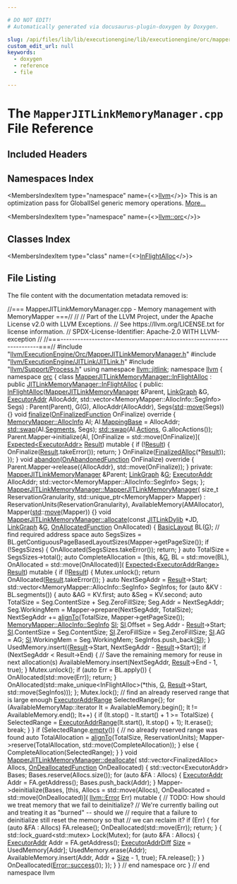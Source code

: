 ```yaml
---

# DO NOT EDIT!
# Automatically generated via docusaurus-plugin-doxygen by Doxygen.

slug: /api/files/lib/lib/executionengine/lib/executionengine/orc/mapperjitlinkmemorymanager-cpp
custom_edit_url: null
keywords:
  - doxygen
  - reference
  - file

---
```





# The `MapperJITLinkMemoryManager.cpp` File Reference

<DoxygenPage pluginConfig={pluginConfig}>



## Included Headers

<IncludesList>
<IncludesListItem
  filePath="llvm/ExecutionEngine/Orc/MapperJITLinkMemoryManager.h"
  permalink="/docs/api/files/include/include/llvm/include/llvm/executionengine/include/llvm/executionengine/orc/mapperjitlinkmemorymanager-h"
  isLocal="true" />
<IncludesListItem
  filePath="llvm/ExecutionEngine/JITLink/JITLink.h"
  permalink="/docs/api/files/include/include/llvm/include/llvm/executionengine/include/llvm/executionengine/jitlink/jitlink-h"
  isLocal="true" />
<IncludesListItem
  filePath="llvm/Support/Process.h"
  permalink="/docs/api/files/include/include/llvm/include/llvm/support/process-h"
  isLocal="true" />
</IncludesList>

## Namespaces Index

<MembersIndex>

<MembersIndexItem
  type="namespace"
  name={<><a href="/docs/api/namespaces/llvm">llvm</a></>}>
This is an optimization pass for GlobalISel generic memory operations. <a href="/docs/api/namespaces/llvm/#details">More...</a>
</MembersIndexItem>

<MembersIndexItem
  type="namespace"
  name={<><a href="/docs/api/namespaces/llvm/orc">llvm::orc</a></>}>
</MembersIndexItem>

</MembersIndex>

## Classes Index

<MembersIndex>

<MembersIndexItem
  type="class"
  name={<><a href="/docs/api/classes/llvm/orc/mapperjitlinkmemorymanager/inflightalloc">InFlightAlloc</a></>}>
</MembersIndexItem>

</MembersIndex>


## File Listing

The file content with the documentation metadata removed is:

<ProgramListing>

<Link id="l00001" /><CodeLine lineNumber="1"><span class="doxyHighlightComment">//=== MapperJITLinkMemoryManager.cpp - Memory management with MemoryMapper ===//</span></CodeLine>
<Link id="l00002" /><CodeLine lineNumber="2"><span class="doxyHighlightComment">//</span></CodeLine>
<Link id="l00003" /><CodeLine lineNumber="3"><span class="doxyHighlightComment">// Part of the LLVM Project, under the Apache License v2.0 with LLVM Exceptions.</span></CodeLine>
<Link id="l00004" /><CodeLine lineNumber="4"><span class="doxyHighlightComment">// See https://llvm.org/LICENSE.txt for license information.</span></CodeLine>
<Link id="l00005" /><CodeLine lineNumber="5"><span class="doxyHighlightComment">// SPDX-License-Identifier: Apache-2.0 WITH LLVM-exception</span></CodeLine>
<Link id="l00006" /><CodeLine lineNumber="6"><span class="doxyHighlightComment">//</span></CodeLine>
<Link id="l00007" /><CodeLine lineNumber="7"><span class="doxyHighlightComment">//===----------------------------------------------------------------------===//</span></CodeLine>
<Link id="l00008" /><CodeLine lineNumber="8"></CodeLine>
<Link id="l00009" /><CodeLine lineNumber="9"><span class="doxyHighlightPreprocessor">#include &quot;<a href="/docs/api/files/include/include/llvm/include/llvm/executionengine/include/llvm/executionengine/orc/mapperjitlinkmemorymanager-h">llvm/ExecutionEngine/Orc/MapperJITLinkMemoryManager.h</a>&quot;</span></CodeLine>
<Link id="l00010" /><CodeLine lineNumber="10"></CodeLine>
<Link id="l00011" /><CodeLine lineNumber="11"><span class="doxyHighlightPreprocessor">#include &quot;<a href="/docs/api/files/include/include/llvm/include/llvm/executionengine/include/llvm/executionengine/jitlink/jitlink-h">llvm/ExecutionEngine/JITLink/JITLink.h</a>&quot;</span></CodeLine>
<Link id="l00012" /><CodeLine lineNumber="12"><span class="doxyHighlightPreprocessor">#include &quot;<a href="/docs/api/files/include/include/llvm/include/llvm/support/process-h">llvm/Support/Process.h</a>&quot;</span></CodeLine>
<Link id="l00013" /><CodeLine lineNumber="13"></CodeLine>
<Link id="l00014" /><CodeLine lineNumber="14"><span class="doxyHighlightKeyword">using namespace </span><span class="doxyHighlight"><a href="/docs/api/namespaces/llvm/jitlink">llvm::jitlink</a>;</span></CodeLine>
<Link id="l00015" /><CodeLine lineNumber="15"></CodeLine>
<Link id="l00016" /><CodeLine lineNumber="16"><span class="doxyHighlightKeyword">namespace </span><span class="doxyHighlight"><a href="/docs/api/namespaces/llvm">llvm</a> &#123;</span></CodeLine>
<Link id="l00017" /><CodeLine lineNumber="17"><span class="doxyHighlightKeyword">namespace </span><span class="doxyHighlight"><a href="/docs/api/namespaces/llvm/orc">orc</a> &#123;</span></CodeLine>
<Link id="l00018" /><CodeLine lineNumber="18"></CodeLine>
<Link id="l00019" /><CodeLine lineNumber="19" lineLink="/docs/api/classes/llvm/orc/mapperjitlinkmemorymanager/inflightalloc"><span class="doxyHighlightKeyword">class </span><span class="doxyHighlight"><a href="/docs/api/classes/llvm/orc/mapperjitlinkmemorymanager/inflightalloc">MapperJITLinkMemoryManager::InFlightAlloc</a></span></CodeLine>
<Link id="l00020" /><CodeLine lineNumber="20"><span class="doxyHighlight">    : </span><span class="doxyHighlightKeyword">public</span><span class="doxyHighlight"> <a href="/docs/api/classes/llvm/jitlink/jitlinkmemorymanager/inflightalloc">JITLinkMemoryManager::InFlightAlloc</a> &#123;</span></CodeLine>
<Link id="l00021" /><CodeLine lineNumber="21"><span class="doxyHighlightKeyword">public</span><span class="doxyHighlight">:</span></CodeLine>
<Link id="l00022" /><CodeLine lineNumber="22" lineLink="/docs/api/classes/llvm/orc/mapperjitlinkmemorymanager/inflightalloc/#a2bf0f3f3b1bea06f498f4cf21fe9f601"><span class="doxyHighlight">  <a href="/docs/api/classes/llvm/orc/mapperjitlinkmemorymanager/inflightalloc/#a2bf0f3f3b1bea06f498f4cf21fe9f601">InFlightAlloc</a>(<a href="/docs/api/classes/llvm/orc/mapperjitlinkmemorymanager/#a8af341940c4fd14e1e43490ba2af1da1">MapperJITLinkMemoryManager</a> &amp;Parent, <a href="/docs/api/classes/llvm/jitlink/linkgraph">LinkGraph</a> &amp;G,</span></CodeLine>
<Link id="l00023" /><CodeLine lineNumber="23"><span class="doxyHighlight">                <a href="/docs/api/classes/llvm/orc/executoraddr">ExecutorAddr</a> AllocAddr,</span></CodeLine>
<Link id="l00024" /><CodeLine lineNumber="24"><span class="doxyHighlight">                std::vector&lt;MemoryMapper::AllocInfo::SegInfo&gt; Segs)</span></CodeLine>
<Link id="l00025" /><CodeLine lineNumber="25"><span class="doxyHighlight">      : Parent(Parent), G(G), AllocAddr(AllocAddr), Segs(<a href="/docs/api/namespaces/std">std</a>::<a href="/docs/api/namespaces/llvm/#abfc9c7ecf70f66901e439f7c04ef3dbb">move</a>(Segs)) &#123;&#125;</span></CodeLine>
<Link id="l00026" /><CodeLine lineNumber="26"></CodeLine>
<Link id="l00027" /><CodeLine lineNumber="27" lineLink="/docs/api/classes/llvm/orc/mapperjitlinkmemorymanager/inflightalloc/#a5a96a71e0a19bc870ccc43952e2b74e1"><span class="doxyHighlight">  </span><span class="doxyHighlightKeywordType">void</span><span class="doxyHighlight"> <a href="/docs/api/classes/llvm/orc/mapperjitlinkmemorymanager/inflightalloc/#a5a96a71e0a19bc870ccc43952e2b74e1">finalize</a>(<a href="/docs/api/classes/llvm/jitlink/jitlinkmemorymanager/inflightalloc/#a9f4c74c3c51697683582571ffc39d987">OnFinalizedFunction</a> OnFinalize)</span><span class="doxyHighlightKeyword"> override </span><span class="doxyHighlight">&#123;</span></CodeLine>
<Link id="l00028" /><CodeLine lineNumber="28"><span class="doxyHighlight">    <a href="/docs/api/structs/llvm/orc/memorymapper/allocinfo">MemoryMapper::AllocInfo</a> AI;</span></CodeLine>
<Link id="l00029" /><CodeLine lineNumber="29"><span class="doxyHighlight">    AI.<a href="/docs/api/structs/llvm/orc/memorymapper/allocinfo/#a8ae25e2221d662f2fbffc49d0b172b3a">MappingBase</a> = AllocAddr;</span></CodeLine>
<Link id="l00030" /><CodeLine lineNumber="30"></CodeLine>
<Link id="l00031" /><CodeLine lineNumber="31"><span class="doxyHighlight">    <a href="/docs/api/namespaces/std/#ab8424022895aee3e366fb9a32f2883cb">std::swap</a>(AI.<a href="/docs/api/structs/llvm/orc/memorymapper/allocinfo/#a6b6dcea60d496fc8de6d65188804b995">Segments</a>, Segs);</span></CodeLine>
<Link id="l00032" /><CodeLine lineNumber="32"><span class="doxyHighlight">    <a href="/docs/api/namespaces/std/#ab8424022895aee3e366fb9a32f2883cb">std::swap</a>(AI.<a href="/docs/api/structs/llvm/orc/memorymapper/allocinfo/#aa83c8c10a9eb18cd233eed2ecf12ca71">Actions</a>, G.allocActions());</span></CodeLine>
<Link id="l00033" /><CodeLine lineNumber="33"></CodeLine>
<Link id="l00034" /><CodeLine lineNumber="34"><span class="doxyHighlight">    Parent.Mapper-&gt;initialize(AI, &#91;OnFinalize = std::move(OnFinalize)&#93;(</span></CodeLine>
<Link id="l00035" /><CodeLine lineNumber="35"><span class="doxyHighlight">                                      <a href="/docs/api/classes/llvm/expected">Expected&lt;ExecutorAddr&gt;</a> <a href="/docs/api/namespaces/llvm/orc/#a1448b52253eb43f8f07b7f5d94336a47a8eea62084ca7e541d918e823422bd82e">Result</a>) </span><span class="doxyHighlightKeyword">mutable</span><span class="doxyHighlight"> &#123;</span></CodeLine>
<Link id="l00036" /><CodeLine lineNumber="36"><span class="doxyHighlight">      </span><span class="doxyHighlightKeywordFlow">if</span><span class="doxyHighlight"> (!<a href="/docs/api/namespaces/llvm/orc/#a1448b52253eb43f8f07b7f5d94336a47a8eea62084ca7e541d918e823422bd82e">Result</a>) &#123;</span></CodeLine>
<Link id="l00037" /><CodeLine lineNumber="37"><span class="doxyHighlight">        OnFinalize(<a href="/docs/api/namespaces/llvm/orc/#a1448b52253eb43f8f07b7f5d94336a47a8eea62084ca7e541d918e823422bd82e">Result</a>.takeError());</span></CodeLine>
<Link id="l00038" /><CodeLine lineNumber="38"><span class="doxyHighlight">        </span><span class="doxyHighlightKeywordFlow">return</span><span class="doxyHighlight">;</span></CodeLine>
<Link id="l00039" /><CodeLine lineNumber="39"><span class="doxyHighlight">      &#125;</span></CodeLine>
<Link id="l00040" /><CodeLine lineNumber="40"></CodeLine>
<Link id="l00041" /><CodeLine lineNumber="41"><span class="doxyHighlight">      OnFinalize(<a href="/docs/api/classes/llvm/jitlink/jitlinkmemorymanager/finalizedalloc">FinalizedAlloc</a>(&#42;<a href="/docs/api/namespaces/llvm/orc/#a1448b52253eb43f8f07b7f5d94336a47a8eea62084ca7e541d918e823422bd82e">Result</a>));</span></CodeLine>
<Link id="l00042" /><CodeLine lineNumber="42"><span class="doxyHighlight">    &#125;);</span></CodeLine>
<Link id="l00043" /><CodeLine lineNumber="43"><span class="doxyHighlight">  &#125;</span></CodeLine>
<Link id="l00044" /><CodeLine lineNumber="44"></CodeLine>
<Link id="l00045" /><CodeLine lineNumber="45" lineLink="/docs/api/classes/llvm/orc/mapperjitlinkmemorymanager/inflightalloc/#ac67c274a02173e4e17bb33aabfe71b5c"><span class="doxyHighlight">  </span><span class="doxyHighlightKeywordType">void</span><span class="doxyHighlight"> <a href="/docs/api/classes/llvm/orc/mapperjitlinkmemorymanager/inflightalloc/#ac67c274a02173e4e17bb33aabfe71b5c">abandon</a>(<a href="/docs/api/classes/llvm/jitlink/jitlinkmemorymanager/inflightalloc/#a4f3c1cf1871e9e99843174f7b8992849">OnAbandonedFunction</a> OnFinalize)</span><span class="doxyHighlightKeyword"> override </span><span class="doxyHighlight">&#123;</span></CodeLine>
<Link id="l00046" /><CodeLine lineNumber="46"><span class="doxyHighlight">    Parent.Mapper-&gt;release(&#123;AllocAddr&#125;, std::move(OnFinalize));</span></CodeLine>
<Link id="l00047" /><CodeLine lineNumber="47"><span class="doxyHighlight">  &#125;</span></CodeLine>
<Link id="l00048" /><CodeLine lineNumber="48"></CodeLine>
<Link id="l00049" /><CodeLine lineNumber="49"><span class="doxyHighlightKeyword">private</span><span class="doxyHighlight">:</span></CodeLine>
<Link id="l00050" /><CodeLine lineNumber="50"><span class="doxyHighlight">  <a href="/docs/api/classes/llvm/orc/mapperjitlinkmemorymanager/#a8af341940c4fd14e1e43490ba2af1da1">MapperJITLinkMemoryManager</a> &amp;Parent;</span></CodeLine>
<Link id="l00051" /><CodeLine lineNumber="51"><span class="doxyHighlight">  <a href="/docs/api/classes/llvm/jitlink/linkgraph">LinkGraph</a> &amp;<a href="/docs/api/files/lib/lib/support/md5-cpp/#ad96b7cf3182ce2ba85e5a7a93b12c441">G</a>;</span></CodeLine>
<Link id="l00052" /><CodeLine lineNumber="52"><span class="doxyHighlight">  <a href="/docs/api/classes/llvm/orc/executoraddr">ExecutorAddr</a> AllocAddr;</span></CodeLine>
<Link id="l00053" /><CodeLine lineNumber="53"><span class="doxyHighlight">  std::vector&lt;MemoryMapper::AllocInfo::SegInfo&gt; Segs;</span></CodeLine>
<Link id="l00054" /><CodeLine lineNumber="54"><span class="doxyHighlight">&#125;;</span></CodeLine>
<Link id="l00055" /><CodeLine lineNumber="55"></CodeLine>
<Link id="l00056" /><CodeLine lineNumber="56" lineLink="/docs/api/classes/llvm/orc/mapperjitlinkmemorymanager/#a8af341940c4fd14e1e43490ba2af1da1"><span class="doxyHighlight"><a href="/docs/api/classes/llvm/orc/mapperjitlinkmemorymanager/#a8af341940c4fd14e1e43490ba2af1da1">MapperJITLinkMemoryManager::MapperJITLinkMemoryManager</a>(</span></CodeLine>
<Link id="l00057" /><CodeLine lineNumber="57"><span class="doxyHighlight">    </span><span class="doxyHighlightKeywordType">size&#95;t</span><span class="doxyHighlight"> ReservationGranularity, std::unique&#95;ptr&lt;MemoryMapper&gt; Mapper)</span></CodeLine>
<Link id="l00058" /><CodeLine lineNumber="58"><span class="doxyHighlight">    : ReservationUnits(ReservationGranularity), AvailableMemory(AMAllocator),</span></CodeLine>
<Link id="l00059" /><CodeLine lineNumber="59"><span class="doxyHighlight">      Mapper(<a href="/docs/api/namespaces/std">std</a>::<a href="/docs/api/namespaces/llvm/#abfc9c7ecf70f66901e439f7c04ef3dbb">move</a>(Mapper)) &#123;&#125;</span></CodeLine>
<Link id="l00060" /><CodeLine lineNumber="60"></CodeLine>
<Link id="l00061" /><CodeLine lineNumber="61" lineLink="/docs/api/classes/llvm/orc/mapperjitlinkmemorymanager/#af90b0682d3c07f33a625349305a4be61"><span class="doxyHighlightKeywordType">void</span><span class="doxyHighlight"> <a href="/docs/api/classes/llvm/orc/mapperjitlinkmemorymanager/#af90b0682d3c07f33a625349305a4be61">MapperJITLinkMemoryManager::allocate</a>(</span><span class="doxyHighlightKeyword">const</span><span class="doxyHighlight"> <a href="/docs/api/classes/llvm/jitlink/jitlinkdylib">JITLinkDylib</a> &#42;JD, <a href="/docs/api/classes/llvm/jitlink/linkgraph">LinkGraph</a> &amp;<a href="/docs/api/files/lib/lib/support/md5-cpp/#ad96b7cf3182ce2ba85e5a7a93b12c441">G</a>,</span></CodeLine>
<Link id="l00062" /><CodeLine lineNumber="62"><span class="doxyHighlight">                                          <a href="/docs/api/classes/llvm/jitlink/jitlinkmemorymanager/#a80d1ed0619748c7b87067a81109943bd">OnAllocatedFunction</a> OnAllocated) &#123;</span></CodeLine>
<Link id="l00063" /><CodeLine lineNumber="63"><span class="doxyHighlight">  <a href="/docs/api/classes/llvm/jitlink/basiclayout">BasicLayout</a> BL(<a href="/docs/api/files/lib/lib/support/md5-cpp/#ad96b7cf3182ce2ba85e5a7a93b12c441">G</a>);</span></CodeLine>
<Link id="l00064" /><CodeLine lineNumber="64"></CodeLine>
<Link id="l00065" /><CodeLine lineNumber="65"><span class="doxyHighlight">  </span><span class="doxyHighlightComment">// find required address space</span></CodeLine>
<Link id="l00066" /><CodeLine lineNumber="66"><span class="doxyHighlight">  </span><span class="doxyHighlightKeyword">auto</span><span class="doxyHighlight"> SegsSizes = BL.getContiguousPageBasedLayoutSizes(Mapper-&gt;getPageSize());</span></CodeLine>
<Link id="l00067" /><CodeLine lineNumber="67"><span class="doxyHighlight">  </span><span class="doxyHighlightKeywordFlow">if</span><span class="doxyHighlight"> (!SegsSizes) &#123;</span></CodeLine>
<Link id="l00068" /><CodeLine lineNumber="68"><span class="doxyHighlight">    OnAllocated(SegsSizes.takeError());</span></CodeLine>
<Link id="l00069" /><CodeLine lineNumber="69"><span class="doxyHighlight">    </span><span class="doxyHighlightKeywordFlow">return</span><span class="doxyHighlight">;</span></CodeLine>
<Link id="l00070" /><CodeLine lineNumber="70"><span class="doxyHighlight">  &#125;</span></CodeLine>
<Link id="l00071" /><CodeLine lineNumber="71"></CodeLine>
<Link id="l00072" /><CodeLine lineNumber="72"><span class="doxyHighlight">  </span><span class="doxyHighlightKeyword">auto</span><span class="doxyHighlight"> TotalSize = SegsSizes-&gt;total();</span></CodeLine>
<Link id="l00073" /><CodeLine lineNumber="73"></CodeLine>
<Link id="l00074" /><CodeLine lineNumber="74"><span class="doxyHighlight">  </span><span class="doxyHighlightKeyword">auto</span><span class="doxyHighlight"> CompleteAllocation = &#91;</span><span class="doxyHighlightKeyword">this</span><span class="doxyHighlight">, &amp;<a href="/docs/api/files/lib/lib/support/md5-cpp/#ad96b7cf3182ce2ba85e5a7a93b12c441">G</a>, BL = std::move(BL),</span></CodeLine>
<Link id="l00075" /><CodeLine lineNumber="75"><span class="doxyHighlight">                             OnAllocated = std::move(OnAllocated)&#93;(</span></CodeLine>
<Link id="l00076" /><CodeLine lineNumber="76"><span class="doxyHighlight">                                <a href="/docs/api/classes/llvm/expected">Expected&lt;ExecutorAddrRange&gt;</a> <a href="/docs/api/namespaces/llvm/orc/#a1448b52253eb43f8f07b7f5d94336a47a8eea62084ca7e541d918e823422bd82e">Result</a>) </span><span class="doxyHighlightKeyword">mutable</span><span class="doxyHighlight"> &#123;</span></CodeLine>
<Link id="l00077" /><CodeLine lineNumber="77"><span class="doxyHighlight">    </span><span class="doxyHighlightKeywordFlow">if</span><span class="doxyHighlight"> (!<a href="/docs/api/namespaces/llvm/orc/#a1448b52253eb43f8f07b7f5d94336a47a8eea62084ca7e541d918e823422bd82e">Result</a>) &#123;</span></CodeLine>
<Link id="l00078" /><CodeLine lineNumber="78"><span class="doxyHighlight">      Mutex.unlock();</span></CodeLine>
<Link id="l00079" /><CodeLine lineNumber="79"><span class="doxyHighlight">      </span><span class="doxyHighlightKeywordFlow">return</span><span class="doxyHighlight"> OnAllocated(<a href="/docs/api/namespaces/llvm/orc/#a1448b52253eb43f8f07b7f5d94336a47a8eea62084ca7e541d918e823422bd82e">Result</a>.takeError());</span></CodeLine>
<Link id="l00080" /><CodeLine lineNumber="80"><span class="doxyHighlight">    &#125;</span></CodeLine>
<Link id="l00081" /><CodeLine lineNumber="81"></CodeLine>
<Link id="l00082" /><CodeLine lineNumber="82"><span class="doxyHighlight">    </span><span class="doxyHighlightKeyword">auto</span><span class="doxyHighlight"> NextSegAddr = <a href="/docs/api/namespaces/llvm/orc/#a1448b52253eb43f8f07b7f5d94336a47a8eea62084ca7e541d918e823422bd82e">Result</a>-&gt;Start;</span></CodeLine>
<Link id="l00083" /><CodeLine lineNumber="83"></CodeLine>
<Link id="l00084" /><CodeLine lineNumber="84"><span class="doxyHighlight">    std::vector&lt;MemoryMapper::AllocInfo::SegInfo&gt; SegInfos;</span></CodeLine>
<Link id="l00085" /><CodeLine lineNumber="85"></CodeLine>
<Link id="l00086" /><CodeLine lineNumber="86"><span class="doxyHighlight">    </span><span class="doxyHighlightKeywordFlow">for</span><span class="doxyHighlight"> (</span><span class="doxyHighlightKeyword">auto</span><span class="doxyHighlight"> &amp;KV : BL.segments()) &#123;</span></CodeLine>
<Link id="l00087" /><CodeLine lineNumber="87"><span class="doxyHighlight">      </span><span class="doxyHighlightKeyword">auto</span><span class="doxyHighlight"> &amp;AG = KV.first;</span></CodeLine>
<Link id="l00088" /><CodeLine lineNumber="88"><span class="doxyHighlight">      </span><span class="doxyHighlightKeyword">auto</span><span class="doxyHighlight"> &amp;Seg = KV.second;</span></CodeLine>
<Link id="l00089" /><CodeLine lineNumber="89"></CodeLine>
<Link id="l00090" /><CodeLine lineNumber="90"><span class="doxyHighlight">      </span><span class="doxyHighlightKeyword">auto</span><span class="doxyHighlight"> TotalSize = Seg.ContentSize + Seg.ZeroFillSize;</span></CodeLine>
<Link id="l00091" /><CodeLine lineNumber="91"></CodeLine>
<Link id="l00092" /><CodeLine lineNumber="92"><span class="doxyHighlight">      Seg.Addr = NextSegAddr;</span></CodeLine>
<Link id="l00093" /><CodeLine lineNumber="93"><span class="doxyHighlight">      Seg.WorkingMem = Mapper-&gt;prepare(NextSegAddr, TotalSize);</span></CodeLine>
<Link id="l00094" /><CodeLine lineNumber="94"></CodeLine>
<Link id="l00095" /><CodeLine lineNumber="95"><span class="doxyHighlight">      NextSegAddr += <a href="/docs/api/namespaces/llvm/#ab102f0f12dd38aeea5906b1d80c792ff">alignTo</a>(TotalSize, Mapper-&gt;getPageSize());</span></CodeLine>
<Link id="l00096" /><CodeLine lineNumber="96"></CodeLine>
<Link id="l00097" /><CodeLine lineNumber="97"><span class="doxyHighlight">      <a href="/docs/api/structs/llvm/orc/memorymapper/allocinfo/seginfo">MemoryMapper::AllocInfo::SegInfo</a> <a href="/docs/api/namespaces/llvm/si">SI</a>;</span></CodeLine>
<Link id="l00098" /><CodeLine lineNumber="98"><span class="doxyHighlight">      <a href="/docs/api/namespaces/llvm/si">SI</a>.Offset = Seg.Addr - <a href="/docs/api/namespaces/llvm/orc/#a1448b52253eb43f8f07b7f5d94336a47a8eea62084ca7e541d918e823422bd82e">Result</a>-&gt;Start;</span></CodeLine>
<Link id="l00099" /><CodeLine lineNumber="99"><span class="doxyHighlight">      <a href="/docs/api/namespaces/llvm/si">SI</a>.ContentSize = Seg.ContentSize;</span></CodeLine>
<Link id="l00100" /><CodeLine lineNumber="100"><span class="doxyHighlight">      <a href="/docs/api/namespaces/llvm/si">SI</a>.ZeroFillSize = Seg.ZeroFillSize;</span></CodeLine>
<Link id="l00101" /><CodeLine lineNumber="101"><span class="doxyHighlight">      <a href="/docs/api/namespaces/llvm/si">SI</a>.AG = AG;</span></CodeLine>
<Link id="l00102" /><CodeLine lineNumber="102"><span class="doxyHighlight">      <a href="/docs/api/namespaces/llvm/si">SI</a>.WorkingMem = Seg.WorkingMem;</span></CodeLine>
<Link id="l00103" /><CodeLine lineNumber="103"></CodeLine>
<Link id="l00104" /><CodeLine lineNumber="104"><span class="doxyHighlight">      SegInfos.push&#95;back(<a href="/docs/api/namespaces/llvm/si">SI</a>);</span></CodeLine>
<Link id="l00105" /><CodeLine lineNumber="105"><span class="doxyHighlight">    &#125;</span></CodeLine>
<Link id="l00106" /><CodeLine lineNumber="106"></CodeLine>
<Link id="l00107" /><CodeLine lineNumber="107"><span class="doxyHighlight">    UsedMemory.insert(&#123;<a href="/docs/api/namespaces/llvm/orc/#a1448b52253eb43f8f07b7f5d94336a47a8eea62084ca7e541d918e823422bd82e">Result</a>-&gt;Start, NextSegAddr - <a href="/docs/api/namespaces/llvm/orc/#a1448b52253eb43f8f07b7f5d94336a47a8eea62084ca7e541d918e823422bd82e">Result</a>-&gt;Start&#125;);</span></CodeLine>
<Link id="l00108" /><CodeLine lineNumber="108"></CodeLine>
<Link id="l00109" /><CodeLine lineNumber="109"><span class="doxyHighlight">    </span><span class="doxyHighlightKeywordFlow">if</span><span class="doxyHighlight"> (NextSegAddr &lt; Result-&gt;End) &#123;</span></CodeLine>
<Link id="l00110" /><CodeLine lineNumber="110"><span class="doxyHighlight">      </span><span class="doxyHighlightComment">// Save the remaining memory for reuse in next allocation(s)</span></CodeLine>
<Link id="l00111" /><CodeLine lineNumber="111"><span class="doxyHighlight">      AvailableMemory.insert(NextSegAddr, <a href="/docs/api/namespaces/llvm/orc/#a1448b52253eb43f8f07b7f5d94336a47a8eea62084ca7e541d918e823422bd82e">Result</a>-&gt;End - 1, </span><span class="doxyHighlightKeyword">true</span><span class="doxyHighlight">);</span></CodeLine>
<Link id="l00112" /><CodeLine lineNumber="112"><span class="doxyHighlight">    &#125;</span></CodeLine>
<Link id="l00113" /><CodeLine lineNumber="113"><span class="doxyHighlight">    Mutex.unlock();</span></CodeLine>
<Link id="l00114" /><CodeLine lineNumber="114"></CodeLine>
<Link id="l00115" /><CodeLine lineNumber="115"><span class="doxyHighlight">    </span><span class="doxyHighlightKeywordFlow">if</span><span class="doxyHighlight"> (</span><span class="doxyHighlightKeyword">auto</span><span class="doxyHighlight"> Err = BL.apply()) &#123;</span></CodeLine>
<Link id="l00116" /><CodeLine lineNumber="116"><span class="doxyHighlight">      OnAllocated(std::move(Err));</span></CodeLine>
<Link id="l00117" /><CodeLine lineNumber="117"><span class="doxyHighlight">      </span><span class="doxyHighlightKeywordFlow">return</span><span class="doxyHighlight">;</span></CodeLine>
<Link id="l00118" /><CodeLine lineNumber="118"><span class="doxyHighlight">    &#125;</span></CodeLine>
<Link id="l00119" /><CodeLine lineNumber="119"></CodeLine>
<Link id="l00120" /><CodeLine lineNumber="120"><span class="doxyHighlight">    OnAllocated(std::make&#95;unique&lt;InFlightAlloc&gt;(&#42;</span><span class="doxyHighlightKeyword">this</span><span class="doxyHighlight">, <a href="/docs/api/files/lib/lib/support/md5-cpp/#ad96b7cf3182ce2ba85e5a7a93b12c441">G</a>, <a href="/docs/api/namespaces/llvm/orc/#a1448b52253eb43f8f07b7f5d94336a47a8eea62084ca7e541d918e823422bd82e">Result</a>-&gt;Start,</span></CodeLine>
<Link id="l00121" /><CodeLine lineNumber="121"><span class="doxyHighlight">                                                std::move(SegInfos)));</span></CodeLine>
<Link id="l00122" /><CodeLine lineNumber="122"><span class="doxyHighlight">  &#125;;</span></CodeLine>
<Link id="l00123" /><CodeLine lineNumber="123"></CodeLine>
<Link id="l00124" /><CodeLine lineNumber="124"><span class="doxyHighlight">  Mutex.lock();</span></CodeLine>
<Link id="l00125" /><CodeLine lineNumber="125"></CodeLine>
<Link id="l00126" /><CodeLine lineNumber="126"><span class="doxyHighlight">  </span><span class="doxyHighlightComment">// find an already reserved range that is large enough</span></CodeLine>
<Link id="l00127" /><CodeLine lineNumber="127"><span class="doxyHighlight">  <a href="/docs/api/structs/llvm/orc/executoraddrrange">ExecutorAddrRange</a> SelectedRange&#123;&#125;;</span></CodeLine>
<Link id="l00128" /><CodeLine lineNumber="128"></CodeLine>
<Link id="l00129" /><CodeLine lineNumber="129"><span class="doxyHighlight">  </span><span class="doxyHighlightKeywordFlow">for</span><span class="doxyHighlight"> (AvailableMemoryMap::iterator It = AvailableMemory.begin();</span></CodeLine>
<Link id="l00130" /><CodeLine lineNumber="130"><span class="doxyHighlight">       It != AvailableMemory.end(); It++) &#123;</span></CodeLine>
<Link id="l00131" /><CodeLine lineNumber="131"><span class="doxyHighlight">    </span><span class="doxyHighlightKeywordFlow">if</span><span class="doxyHighlight"> (It.stop() - It.start() + 1 &gt;= TotalSize) &#123;</span></CodeLine>
<Link id="l00132" /><CodeLine lineNumber="132"><span class="doxyHighlight">      SelectedRange = <a href="/docs/api/structs/llvm/orc/executoraddrrange">ExecutorAddrRange</a>(It.start(), It.stop() + 1);</span></CodeLine>
<Link id="l00133" /><CodeLine lineNumber="133"><span class="doxyHighlight">      It.erase();</span></CodeLine>
<Link id="l00134" /><CodeLine lineNumber="134"><span class="doxyHighlight">      </span><span class="doxyHighlightKeywordFlow">break</span><span class="doxyHighlight">;</span></CodeLine>
<Link id="l00135" /><CodeLine lineNumber="135"><span class="doxyHighlight">    &#125;</span></CodeLine>
<Link id="l00136" /><CodeLine lineNumber="136"><span class="doxyHighlight">  &#125;</span></CodeLine>
<Link id="l00137" /><CodeLine lineNumber="137"></CodeLine>
<Link id="l00138" /><CodeLine lineNumber="138"><span class="doxyHighlight">  </span><span class="doxyHighlightKeywordFlow">if</span><span class="doxyHighlight"> (SelectedRange.<a href="/docs/api/structs/llvm/orc/executoraddrrange/#a1499cfc155304deba85e0ef92ede92f4">empty</a>()) &#123; </span><span class="doxyHighlightComment">// no already reserved range was found</span></CodeLine>
<Link id="l00139" /><CodeLine lineNumber="139"><span class="doxyHighlight">    </span><span class="doxyHighlightKeyword">auto</span><span class="doxyHighlight"> TotalAllocation = <a href="/docs/api/namespaces/llvm/#ab102f0f12dd38aeea5906b1d80c792ff">alignTo</a>(TotalSize, ReservationUnits);</span></CodeLine>
<Link id="l00140" /><CodeLine lineNumber="140"><span class="doxyHighlight">    Mapper-&gt;reserve(TotalAllocation, std::move(CompleteAllocation));</span></CodeLine>
<Link id="l00141" /><CodeLine lineNumber="141"><span class="doxyHighlight">  &#125; </span><span class="doxyHighlightKeywordFlow">else</span><span class="doxyHighlight"> &#123;</span></CodeLine>
<Link id="l00142" /><CodeLine lineNumber="142"><span class="doxyHighlight">    CompleteAllocation(SelectedRange);</span></CodeLine>
<Link id="l00143" /><CodeLine lineNumber="143"><span class="doxyHighlight">  &#125;</span></CodeLine>
<Link id="l00144" /><CodeLine lineNumber="144"><span class="doxyHighlight">&#125;</span></CodeLine>
<Link id="l00145" /><CodeLine lineNumber="145"></CodeLine>
<Link id="l00146" /><CodeLine lineNumber="146" lineLink="/docs/api/classes/llvm/orc/mapperjitlinkmemorymanager/#a16536e0ae009cb70f4440f6877828693"><span class="doxyHighlightKeywordType">void</span><span class="doxyHighlight"> <a href="/docs/api/classes/llvm/orc/mapperjitlinkmemorymanager/#a16536e0ae009cb70f4440f6877828693">MapperJITLinkMemoryManager::deallocate</a>(</span></CodeLine>
<Link id="l00147" /><CodeLine lineNumber="147"><span class="doxyHighlight">    std::vector&lt;FinalizedAlloc&gt; Allocs, <a href="/docs/api/classes/llvm/jitlink/jitlinkmemorymanager/#a8891e6f8e95eeb639c2b15036283bab1">OnDeallocatedFunction</a> OnDeallocated) &#123;</span></CodeLine>
<Link id="l00148" /><CodeLine lineNumber="148"><span class="doxyHighlight">  std::vector&lt;ExecutorAddr&gt; Bases;</span></CodeLine>
<Link id="l00149" /><CodeLine lineNumber="149"><span class="doxyHighlight">  Bases.reserve(Allocs.size());</span></CodeLine>
<Link id="l00150" /><CodeLine lineNumber="150"><span class="doxyHighlight">  </span><span class="doxyHighlightKeywordFlow">for</span><span class="doxyHighlight"> (</span><span class="doxyHighlightKeyword">auto</span><span class="doxyHighlight"> &amp;FA : Allocs) &#123;</span></CodeLine>
<Link id="l00151" /><CodeLine lineNumber="151"><span class="doxyHighlight">    <a href="/docs/api/classes/llvm/orc/executoraddr">ExecutorAddr</a> Addr = FA.getAddress();</span></CodeLine>
<Link id="l00152" /><CodeLine lineNumber="152"><span class="doxyHighlight">    Bases.push&#95;back(Addr);</span></CodeLine>
<Link id="l00153" /><CodeLine lineNumber="153"><span class="doxyHighlight">  &#125;</span></CodeLine>
<Link id="l00154" /><CodeLine lineNumber="154"></CodeLine>
<Link id="l00155" /><CodeLine lineNumber="155"><span class="doxyHighlight">  Mapper-&gt;deinitialize(Bases, &#91;</span><span class="doxyHighlightKeyword">this</span><span class="doxyHighlight">, Allocs = std::move(Allocs),</span></CodeLine>
<Link id="l00156" /><CodeLine lineNumber="156"><span class="doxyHighlight">                               OnDeallocated = std::move(OnDeallocated)&#93;(</span></CodeLine>
<Link id="l00157" /><CodeLine lineNumber="157"><span class="doxyHighlight">                                  <a href="/docs/api/classes/llvm/error">llvm::Error</a> Err) </span><span class="doxyHighlightKeyword">mutable</span><span class="doxyHighlight"> &#123;</span></CodeLine>
<Link id="l00158" /><CodeLine lineNumber="158"><span class="doxyHighlight">    </span><span class="doxyHighlightComment">// TODO: How should we treat memory that we fail to deinitialize?</span></CodeLine>
<Link id="l00159" /><CodeLine lineNumber="159"><span class="doxyHighlight">    </span><span class="doxyHighlightComment">// We&#39;re currently bailing out and treating it as &quot;burned&quot; -- should we</span></CodeLine>
<Link id="l00160" /><CodeLine lineNumber="160"><span class="doxyHighlight">    </span><span class="doxyHighlightComment">// require that a failure to deinitialize still reset the memory so that</span></CodeLine>
<Link id="l00161" /><CodeLine lineNumber="161"><span class="doxyHighlight">    </span><span class="doxyHighlightComment">// we can reclaim it?</span></CodeLine>
<Link id="l00162" /><CodeLine lineNumber="162"><span class="doxyHighlight">    </span><span class="doxyHighlightKeywordFlow">if</span><span class="doxyHighlight"> (Err) &#123;</span></CodeLine>
<Link id="l00163" /><CodeLine lineNumber="163"><span class="doxyHighlight">      </span><span class="doxyHighlightKeywordFlow">for</span><span class="doxyHighlight"> (</span><span class="doxyHighlightKeyword">auto</span><span class="doxyHighlight"> &amp;FA : Allocs)</span></CodeLine>
<Link id="l00164" /><CodeLine lineNumber="164"><span class="doxyHighlight">        FA.release();</span></CodeLine>
<Link id="l00165" /><CodeLine lineNumber="165"><span class="doxyHighlight">      OnDeallocated(std::move(Err));</span></CodeLine>
<Link id="l00166" /><CodeLine lineNumber="166"><span class="doxyHighlight">      </span><span class="doxyHighlightKeywordFlow">return</span><span class="doxyHighlight">;</span></CodeLine>
<Link id="l00167" /><CodeLine lineNumber="167"><span class="doxyHighlight">    &#125;</span></CodeLine>
<Link id="l00168" /><CodeLine lineNumber="168"></CodeLine>
<Link id="l00169" /><CodeLine lineNumber="169"><span class="doxyHighlight">    &#123;</span></CodeLine>
<Link id="l00170" /><CodeLine lineNumber="170"><span class="doxyHighlight">      std::lock&#95;guard&lt;std::mutex&gt; Lock(Mutex);</span></CodeLine>
<Link id="l00171" /><CodeLine lineNumber="171"></CodeLine>
<Link id="l00172" /><CodeLine lineNumber="172"><span class="doxyHighlight">      </span><span class="doxyHighlightKeywordFlow">for</span><span class="doxyHighlight"> (</span><span class="doxyHighlightKeyword">auto</span><span class="doxyHighlight"> &amp;FA : Allocs) &#123;</span></CodeLine>
<Link id="l00173" /><CodeLine lineNumber="173"><span class="doxyHighlight">        <a href="/docs/api/classes/llvm/orc/executoraddr">ExecutorAddr</a> Addr = FA.getAddress();</span></CodeLine>
<Link id="l00174" /><CodeLine lineNumber="174"><span class="doxyHighlight">        <a href="/docs/api/namespaces/llvm/orc/#a59b5f232ad8ec6bf405ddc77c3d6d752">ExecutorAddrDiff</a> <a href="/docs/api/files/lib/lib/analysis/inlineorder-cpp/#a7ee6f0cb51c3b9056199e9a0001fe8c3a6f6cb72d544962fa333e2e34ce64f719">Size</a> = UsedMemory&#91;Addr&#93;;</span></CodeLine>
<Link id="l00175" /><CodeLine lineNumber="175"></CodeLine>
<Link id="l00176" /><CodeLine lineNumber="176"><span class="doxyHighlight">        UsedMemory.erase(Addr);</span></CodeLine>
<Link id="l00177" /><CodeLine lineNumber="177"><span class="doxyHighlight">        AvailableMemory.insert(Addr, Addr + <a href="/docs/api/files/lib/lib/analysis/inlineorder-cpp/#a7ee6f0cb51c3b9056199e9a0001fe8c3a6f6cb72d544962fa333e2e34ce64f719">Size</a> - 1, </span><span class="doxyHighlightKeyword">true</span><span class="doxyHighlight">);</span></CodeLine>
<Link id="l00178" /><CodeLine lineNumber="178"></CodeLine>
<Link id="l00179" /><CodeLine lineNumber="179"><span class="doxyHighlight">        FA.release();</span></CodeLine>
<Link id="l00180" /><CodeLine lineNumber="180"><span class="doxyHighlight">      &#125;</span></CodeLine>
<Link id="l00181" /><CodeLine lineNumber="181"><span class="doxyHighlight">    &#125;</span></CodeLine>
<Link id="l00182" /><CodeLine lineNumber="182"></CodeLine>
<Link id="l00183" /><CodeLine lineNumber="183"><span class="doxyHighlight">    OnDeallocated(<a href="/docs/api/classes/llvm/error/#a4dfd0813c3d0e0a30439b5a3e9196b59">Error::success</a>());</span></CodeLine>
<Link id="l00184" /><CodeLine lineNumber="184"><span class="doxyHighlight">  &#125;);</span></CodeLine>
<Link id="l00185" /><CodeLine lineNumber="185"><span class="doxyHighlight">&#125;</span></CodeLine>
<Link id="l00186" /><CodeLine lineNumber="186"></CodeLine>
<Link id="l00187" /><CodeLine lineNumber="187"><span class="doxyHighlight">&#125; </span><span class="doxyHighlightComment">// end namespace orc</span></CodeLine>
<Link id="l00188" /><CodeLine lineNumber="188"><span class="doxyHighlight">&#125; </span><span class="doxyHighlightComment">// end namespace llvm</span></CodeLine>

</ProgramListing>


</DoxygenPage>
